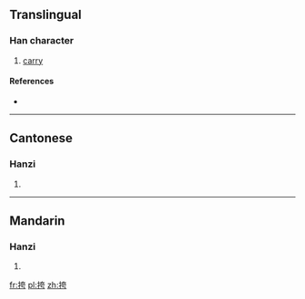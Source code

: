 ==Translingual==

===Han character===
{{Han char|rn=64|rad=手|as=06|sn=9|four=5402<sub>7</sub>|canj=手大一尸 (QKMS)}}

# [[carry]]

====References====
* {{Han ref|kx=0430.130|dkj=12051|dj=0780.060|hdz=31868.040|uh=630E|ud=25358|bh=CED8|bd=52952}}

----

==Cantonese==

===Hanzi===
{{yue-hanzi|jyut=|y=kwa3}}

# {{defn|lang=yue|sort=手06}}

----

==Mandarin==

===Hanzi===
{{cmn-hanzi|pin=[[kū]] ([[ku1]])|wg=k'u<sup>1</sup>}}

# {{defn|lang=cmn|sort=手06}}

[[fr:挎]]
[[pl:挎]]
[[zh:挎]]